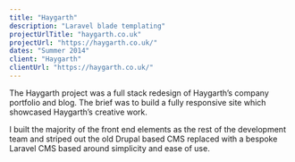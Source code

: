 ```yaml
---
title: "Haygarth"
description: "Laravel blade templating"
projectUrlTitle: "haygarth.co.uk"
projectUrl: "https://haygarth.co.uk/"
dates: "Summer 2014"
client: "Haygarth"
clientUrl: "https://haygarth.co.uk/"
---
```


The Haygarth project was a full stack redesign of Haygarth’s company portfolio and blog. The brief was to build a fully responsive site which showcased Haygarth’s creative work.

I built the majority of the front end elements as the rest of the development team and striped out the old Drupal based CMS replaced with a bespoke Laravel CMS based around simplicity and ease of use.
